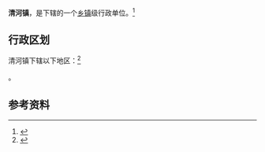 {{中国乡级行政区|14/08/24/104/000}}

'''清河镇'''，是{{PRC admin/fullname|14/08/24/104/000|3}}下辖的一个[[乡镇|乡镇]]级行政单位。<ref>{{PRC admin/ref sgc|{{PRC admin/parent|14/08/24/104/000}}}}</ref>

== 行政区划 ==

清河镇下辖以下地区：<ref>{{PRC admin/ref sgc|14/08/24/104/000}}</ref>

{{PRC admin/children|14/08/24/104/000}}。

== 参考资料 ==

{{reflist}}

{{行政区划小作品}}
{{PRC admin/navcat|14/08/24/104/000}}